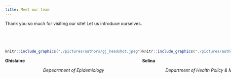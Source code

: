 ```yaml
---
title: Meet our team
---
```


Thank you so much for visiting our site! Let us introduce ourselves. 

<br><br>   

:::: {style="display: flex;"}

::: {.col}

```r
knitr::include_graphics("./pictures/authors/gj_headshot.jpeg")
```

**Ghislaine**

<center> *Depeartment of Epidemiology* </center>

:::

::: {.col}

```r
knitr::include_graphics("./pictures/authors/sh_headshot.jpeg")
```

**Selina**

<center> *Department of Health Policy & Management* </center>
:::

::: {.col}

```r
knitr::include_graphics("./pictures/authors/co_headshot.jpeg")
```

**Camille**

<center> *Department of Sociomedical Sciences* </center>
:::

::: {.col}

```r
knitr::include_graphics("./pictures/authors/ss_headshot.jpg")
```

**Sanika**

<center> *Department of Sociomedical Sciences* </center>

:::

::: {.col}

```r
knitr::include_graphics("./pictures/authors/cf_headshot.jpeg")
```

**Carolyn**

*Department of Epidemiology*
:::

::::